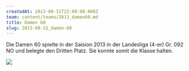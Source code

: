 ```yaml
---
createdAt: 2013-08-31T22:00:00.000Z
team: content/teams/2013_damen60.md
title: Damen 60
slug: 2013-08-31_damen-60
---
```


Die Damen 60 spielte in der Saision 2013 in der Landesliga (4-er) Gr. 092 NO und belegte den Dritten Platz. Sie konnte somit die Klasse halten.

![](/uploads/2013/damen_60_ergebnisse.jpg)
